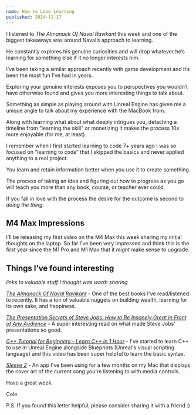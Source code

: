 ```yaml
---
name: How to Love Learning
published: 2024-11-17
---
```


I listened to *The Almanack Of Naval Ravikant* this week and one of the biggest takeaways was around Naval’s approach to learning.

He constantly explores his genuine curiosities and will drop whatever he’s learning for something else if it no longer interests him.

I’ve been taking a similar approach recently with game development and it’s been the most fun I’ve had in years.

Exploring your genuine interests exposes you to perspectives you wouldn’t have otherwise found and gives you more interesting things to talk about.

Something as simple as playing around with Unreal Engine has given me a unique angle to talk about my experience with the MacBook from.

Along with learning what about what deeply intrigues you, detaching a timeline from “learning the skill” or monetizing it makes the process 10x more enjoyable (for me, at least).

I remember when I first started learning to code 7+ years ago I was so focused on “learning to code” that I skipped the basics and never applied anything to a real project.

You learn and retain information better when you use it to create something.

The process of taking an idea and figuring out how to progress as you go will teach you more than any book, course, or teacher ever could.

If you fall in love with the process the desire for the outcome is second to *doing the thing.*

## M4 Max Impressions

I’ll be releasing my first video on the M4 Max this week sharing my initial thoughts on the laptop. So far I’ve been very impressed and think this is the first year since the M1 Pro and M1 Max that it *might* make sense to upgrade.

## Things I’ve found interesting

*links to valuable stuff I thought was worth sharing*

[_*The Almanack Of Naval Ravikant*_](https://amzn.to/3YN02yG) - One of the best books I've read/listened to recently. It has a ton of valuable nuggets on building wealth, learning for its own sake, and happiness.

[_*The Presentation Secrets of Steve Jobs: How to Be Insanely Great in Front of Any Audience*_](https://amzn.to/3Z7qMLI) - A super interesting read on what made Steve Jobs' presentations so good.

[_*C++ Tutorial for Beginners - Learn C++ in 1 Hour*_](https://www.youtube.com/watch?v=ZzaPdXTrSb8) - I've started to learn C++ to use in Unreal Engine alongside Blueprints (Unreal's visual scripting language) and this video has been super helpful to learn the basic syntax.

[_*Sleeve 2*_](https://replay.software/sleeve) - An app I've been using for a few months on my Mac that displays the cover art of the current song you're listening to with media controls.

Have a great week.

Cole

P.S. If you found this letter helpful, please consider sharing it with a friend :)
